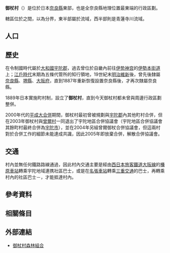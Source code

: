 {{日本町村
| 自治體名   = 御杖
| 町村       = 村
| 圖像       = [[File:Mitsue_jinja.JPG|240px]]
| 圖像說明   = [[御杖神社|御杖神社]]
| 町村章     = [[File:Emblem_of_Mitsue,_Nara.svg|100px]]
| 日文原名   = 御杖村
| 平假名     = みつえむら
| 羅馬字拼音 = Mitsue-mura
| 都道府縣   = 奈良縣
| 支廳       =
| 郡         = 宇陀郡
| 編號       = 29386-5
| 面積       = 79.63
| 邊界未定   =
| 人口       = 1,529<ref>{{Cite web| url=http://www.pref.nara.jp/dd.aspx?menuid=6265| title=推計人口調査| publisher=奈良縣政府| language=ja| accessdate=2019-10-17| archive-date=2019-10-19| archive-url=https://web.archive.org/web/20191019152203/http://www.pref.nara.jp/dd.aspx?menuid=6265| dead-url=no}}</ref>
| 統計時間   = 2019年9月1日
| 自治體     = [[曾爾村|曾爾村]]、[[東吉野村|東吉野村]]<br />'''[[三重縣|三重縣]]'''：[[松阪市|松阪市]]、[[津市_(日本)|津市]]
| 樹         = [[杉|杉]]
| 花         = [[山櫻|山櫻]]
| 鳥         = [[短翅樹鶯|短翅樹鶯]]
| 其他象徵物 =
| 其他象徵   =
| 首長       = 伊藤収宜
| 卸任日期   = 2023年12月8日
| 議員數     = 8
| 郵遞區號   = 633-1202
| 所在地     = 宇陀郡御杖村菅野368 
| 電話號碼   = 745-95-2001
| 外部連結   = {{url|https://www.vill.mitsue.nara.jp/}}
| 地圖       = [[File:Mitsue_in_Nara_Prefecture_Ja.svg|250px]]
| 註記       = 人口：[http://www.pref.nara.jp/pro/toukei/group/jinkou/jinkou.htm 奈良縣官方網頁]
}}

'''御杖村'''（{{jpn|j=御杖村|hg=みつえむら|rm=Mitsue mura|f=y}}）是位於日本[[奈良縣|奈良縣]]東部，也是全奈良縣地理位置最東端的行政區劃。

轄區位於{{Tsl|ja|室生火山群}}之間，以{{Tsl|ja|桜峠 (奈良県御杖村)|櫻峠 (奈良縣御杖村)|櫻峠}}為分界，東半部屬於{{Tsl|ja|名張川}}流域，西半部則是青蓮寺川流域。

== 人口 ==
{{日本人口統計|location=Mitsue, Nara|code=29386|name=御杖村}}

== 歷史 ==

在令制國時代屬於[[大和國|大和國]][[宇陀郡|宇陀郡]]，過去曾位於自畿內前往[[伊势神宫|伊势神宫]]的[[伊勢本街道|伊勢本街道]]上；[[江戶時代|江戶時代]]末期為五條代管所的知行領地，19世紀末[[明治維新|明治維新]]後，曾先後隸屬[[奈良縣|奈良縣]]、[[堺縣|堺縣]]、[[大阪府|大阪府]]，直到1887年重新恢復設置奈良縣後，才再次隸屬奈良縣。

1889年日本實施町村制，設立了'''御杖村'''，直到今天御杖村都未曾與周邊行政區劃整併。

2000年代的[[平成大合併|平成大合併]]期間，御杖村最初曾被規劃與[[宇陀郡|宇陀郡]]內其他町村合併，但在2003年御杖村與[[曾爾村|曾爾村]]一同退出了宇陀地區合併協議會（宇陀地區合併協議會其餘町村最終合併為[[宇陀市|宇陀市]]），並在2004年另組曾爾御杖合併協議會，但這兩村對於合併工作的細節未能達成共識，因此2005年即放棄合併，解散合併協議會。

== 交通 ==

村內並無任何鐵路路線通過，因此村內交通主要是經由[[西日本旅客鐵道|西日本旅客鐵道]][[大阪線|大阪線]]的[[榛原車站|榛原車站]]轉乘宇陀地域連携社區巴士，或是在[[名張車站|名張車站]]轉乘[[三重交通|三重交通]]的巴士，再轉乘村內的社區巴士－{{Tsl|ja|御杖ふれあいバス|御杖互動巴士}}，才能抵達村內。

== 參考資料 ==
{{Reflist}}

== 相關條目 ==
{{Commonscat|Mitsue, Nara}}

== 外部連結 ==

* {{Ja}} [https://www.mitsuemori.org/ 御杖村森林組合] {{Wayback|url=https://www.mitsuemori.org/ |date=20220324063426 }}

{{奈良縣}}
{{Authority control}}